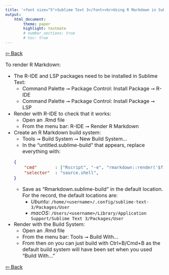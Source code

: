```yaml
---
title: '<font size="5">Sublime Text 3</font><br>Using R Markdown in Sublime Text'
output:
    html_document:
        theme: paper
        highlight: textmate
        # number_sections: true
        # toc: true
---
```

<font size="3">

[⇦ Back](../sublime_text.html)

To render R Markdown:

- The R-IDE and LSP packages need to be installed in Sublime Text:
    - Command Palette ⭢ Package Control: Install Package ⭢ R-IDE
    - Command Palette ⭢ Package Control: Install Package ⭢ LSP
- Render with R-IDE to check that it works:
    - Open an .Rmd file
    - From the menu bar: R-IDE ⭢ Render R Markdown
- Create an R Markdown build system:
    - Tools ⭢ Build System ⭢ New Build System...
    - In the "untitled.sublime-build" that appears, replace everything with:
    ```json
    {
        "cmd"       : ["Rscript", "-e", "rmarkdown::render('$file')"],
        "selector"  : "source.shell",
    }
    ```
    - Save as "Rmarkdown.sublime-build" in the default location. For the record, the default locations are:
        - *Ubuntu:* `/home/<username>/.config/sublime-text-3/Packages/User`
        - *macOS:* `/Users/<username>/Library/Application Support/Sublime Text 3/Packages/User`
- Render with the Build System:
    - Open an .Rmd file
    - From the menu bar: Tools ⭢ Build With...
    - From then on you can just build with Ctrl+B/Cmd+B as the default build system will have been set when you used "Build With..."

[⇦ Back](../sublime_text.html)

</font>
